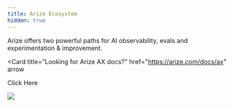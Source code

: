 ```yaml
---
title: Arize Ecosystem
hidden: true
---
```


Arize offers two powerful paths for AI observability, evals and experimentation & improvement.

<Card
  title="Looking for Arize AX docs?"
  href="https://arize.com/docs/ax"
  arrow
>
  Click Here
</Card>

<Frame>
  <img src="https://storage.googleapis.com/arize-assets/Phoenix-AX%20Infographic.jpg" />
</Frame>
